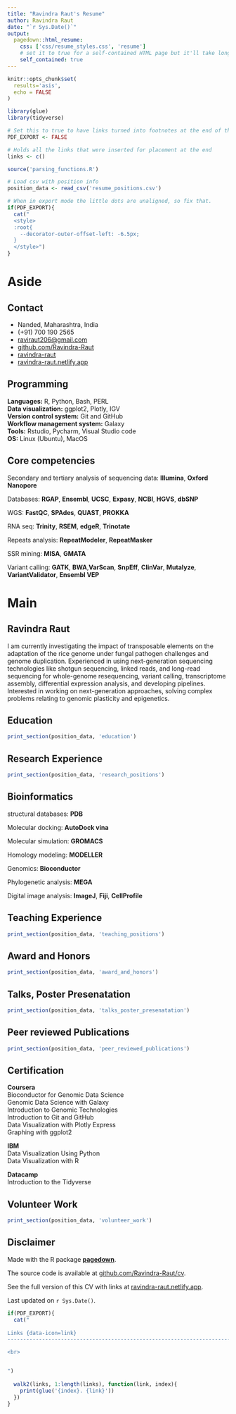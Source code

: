 ```yaml
---
title: "Ravindra Raut's Resume"
author: Ravindra Raut
date: "`r Sys.Date()`"
output:
  pagedown::html_resume:
    css: ['css/resume_styles.css', 'resume']
    # set it to true for a self-contained HTML page but it'll take longer to render
    self_contained: true
---
```


```r
knitr::opts_chunk$set(
  results='asis', 
  echo = FALSE
)

library(glue)
library(tidyverse)

# Set this to true to have links turned into footnotes at the end of the document
PDF_EXPORT <- FALSE

# Holds all the links that were inserted for placement at the end
links <- c()

source('parsing_functions.R')

# Load csv with position info
position_data <- read_csv('resume_positions.csv')
```


```r
# When in export mode the little dots are unaligned, so fix that. 
if(PDF_EXPORT){
  cat("
  <style>
  :root{
    --decorator-outer-offset-left: -6.5px;
  }
  </style>")
}
```


Aside
================================================================================

Contact {#contact}
--------------------------------------------------------------------------------

- <i class="fas fa-home"></i> Nanded, Maharashtra, India
- <i class='fa fa-phone'></i> (+91) 700 190 2565
- <i class='fa fa-envelope'></i> [raviraut206@gmail.com](raviraut206@gmail.com)
- <i class='fa fa-github'></i> [github.com/Ravindra-Raut](https://github.com/Ravindra-Raut/)
- <i class='fa fa-linkedin'></i> [ravindra-raut](https://www.linkedin.com/in/ravindra-raut-9402bb69/)
- <i class='fa fa-laptop'></i> [ravindra-raut.netlify.app](https://ravindra-raut.netlify.app/)

Programming {#skills}
--------------------------------------------------------------------------------
**Languages:** R, Python, Bash, PERL\
**Data visualization:** ggplot2, Plotly, IGV\
**Version control system:** Git and GitHub\
**Workflow management system:** Galaxy\
**Tools:** Rstudio, Pycharm, Visual Studio code\
**OS:** Linux (Ubuntu), MacOS\

Core competencies
--------------------------------------------------------------------------------
Secondary and tertiary analysis of sequencing data: **Illumina**, **Oxford Nanopore**\

Databases: **RGAP**, **Ensembl**, **UCSC**, **Expasy**, **NCBI**, **HGVS**, **dbSNP**\

WGS: **FastQC**, **SPAdes**, **QUAST**, **PROKKA**\

RNA seq: **Trinity**, **RSEM**, **edgeR**, **Trinotate**\

Repeats analysis: **RepeatModeler**, **RepeatMasker**\

SSR mining: **MISA**, **GMATA**\

Variant calling: **GATK**, **BWA**,**VarScan**, **SnpEff**, **ClinVar**, **Mutalyze**, **VariantValidator**, **Ensembl VEP**\

Main
================================================================================

Ravindra Raut {#title}
--------------------------------------------------------------------------------
I am currently investigating the impact of transposable elements on the adaptation of the rice genome under fungal pathogen challenges and genome duplication. Experienced in using next-generation sequencing technologies like shotgun sequencing, linked reads, and long-read sequencing for whole-genome resequencing, variant calling, transcriptome assembly, differential expression analysis, and developing pipelines. Interested in working on next-generation approaches, solving complex problems relating to genomic plasticity and epigenetics.

Education {data-icon=graduation-cap data-concise=true}
--------------------------------------------------------------------------------

```r
print_section(position_data, 'education')
```



Research Experience {data-icon=flask}
--------------------------------------------------------------------------------

```r
print_section(position_data, 'research_positions')
```

:::aside 
Bioinformatics
--------------------------------------------------------------------------------
structural databases: **PDB**\ 

Molecular docking: **AutoDock vina**\

Molecular simulation: **GROMACS**\

Homology modeling: **MODELLER**\

Genomics: **Bioconductor**\

Phylogenetic analysis: **MEGA**\

Digital image analysis: **ImageJ**, **Fiji**, **CellProfile**

:::


Teaching Experience {data-icon=chalkboard-teacher}
--------------------------------------------------------------------------------

```r
print_section(position_data, 'teaching_positions')
```



Award and Honors {data-icon=medal}
--------------------------------------------------------------------------------

```r
print_section(position_data, 'award_and_honors')
```


Talks, Poster Presenatation {data-icon=slideshare}
--------------------------------------------------------------------------------

```r
print_section(position_data, 'talks_poster_presenatation')
```


Peer reviewed Publications {data-icon=book}
--------------------------------------------------------------------------------

```r
print_section(position_data, 'peer_reviewed_publications')
```


:::aside
Certification {data-icon=certificate} 
--------------------------------------------------------------------------------
**Coursera**\
Bioconductor for Genomic Data Science\
Genomic Data Science with Galaxy\
Introduction to Genomic Technologies\
Introduction to Git and GitHub\
Data Visualization with Plotly Express\
Graphing with ggplot2\

**IBM**\
Data Visualization Using Python\
Data Visualization with R\

**Datacamp**\
Introduction to the Tidyverse\

:::

Volunteer Work {data-icon=group}
--------------------------------------------------------------------------------

```r
print_section(position_data, 'volunteer_work')
```


:::aside

Disclaimer {#disclaimer}
--------------------------------------------------------------------------------

Made with the R package [**pagedown**](https://github.com/rstudio/pagedown). 

The source code is available at [github.com/Ravindra-Raut/cv](https://github.com/Ravindra-Raut/cv).

See the full version of this CV with links at [ravindra-raut.netlify.app](https://ravindra-raut.netlify.app/cv).

Last updated on `r Sys.Date()`.

:::


```r
if(PDF_EXPORT){
  cat("
  
Links {data-icon=link}
--------------------------------------------------------------------------------

<br>


")
  
  walk2(links, 1:length(links), function(link, index){
    print(glue('{index}. {link}'))
  })
}
```


